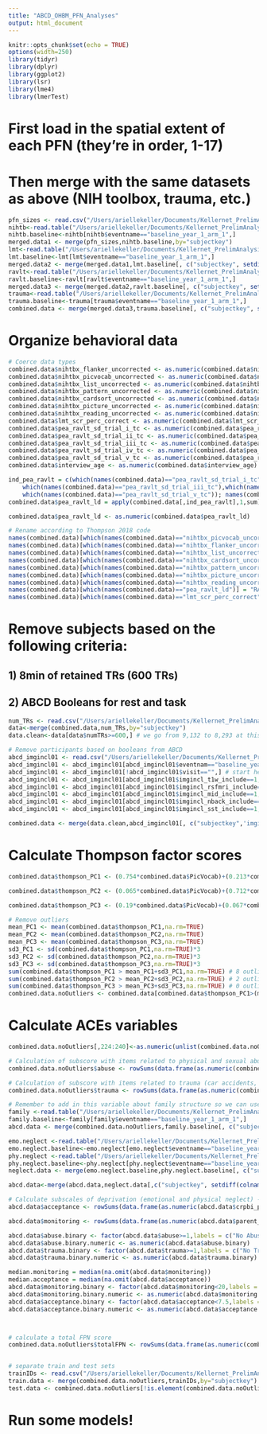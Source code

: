```yaml
---
title: "ABCD_OHBM_PFN_Analyses"
output: html_document
---
```


```r
knitr::opts_chunk$set(echo = TRUE)
options(width=250)
library(tidyr)
library(dplyr)
library(ggplot2)
library(lsr)
library(lme4)
library(lmerTest)
```


# First load in the spatial extent of each PFN (they're in order, 1-17)
# Then merge with the same datasets as above (NIH toolbox, trauma, etc.)
```r
pfn_sizes <- read.csv("/Users/ariellekeller/Documents/Kellernet_PrelimAnalysis/All_PFN_sizes.csv")
nihtb<-read.table("/Users/ariellekeller/Documents/Kellernet_PrelimAnalysis/NihTB/abcd_tbss01.txt",header=TRUE)
nihtb.baseline<-nihtb[nihtb$eventname=="baseline_year_1_arm_1",]
merged.data1 <- merge(pfn_sizes,nihtb.baseline,by="subjectkey")
lmt<-read.table("/Users/ariellekeller/Documents/Kellernet_PrelimAnalysis/Thomp/lmtp201.txt",header=TRUE)
lmt.baseline<-lmt[lmt$eventname=="baseline_year_1_arm_1",]
merged.data2 <- merge(merged.data1,lmt.baseline[, c("subjectkey", setdiff(colnames(lmt.baseline),colnames(merged.data1)))],by="subjectkey")
ravlt<-read.table("/Users/ariellekeller/Documents/Kellernet_PrelimAnalysis/Thomp/abcd_ps01.txt",header=TRUE)
ravlt.baseline<-ravlt[ravlt$eventname=="baseline_year_1_arm_1",]
merged.data3 <- merge(merged.data2,ravlt.baseline[, c("subjectkey", setdiff(colnames(ravlt.baseline),colnames(merged.data2)))],by="subjectkey")
trauma<-read.table("/Users/ariellekeller/Documents/Kellernet_PrelimAnalysis/Strife/abcd_ptsd01.txt",header=TRUE)
trauma.baseline<-trauma[trauma$eventname=="baseline_year_1_arm_1",]
combined.data <- merge(merged.data3,trauma.baseline[, c("subjectkey", setdiff(colnames(trauma.baseline),colnames(merged.data3)))],by="subjectkey")
```


# Organize behavioral data
```r
# Coerce data types
combined.data$nihtbx_flanker_uncorrected <- as.numeric(combined.data$nihtbx_flanker_uncorrected)
combined.data$nihtbx_picvocab_uncorrected <- as.numeric(combined.data$nihtbx_picvocab_uncorrected)
combined.data$nihtbx_list_uncorrected <- as.numeric(combined.data$nihtbx_list_uncorrected)
combined.data$nihtbx_pattern_uncorrected <- as.numeric(combined.data$nihtbx_pattern_uncorrected)
combined.data$nihtbx_cardsort_uncorrected <- as.numeric(combined.data$nihtbx_cardsort_uncorrected)
combined.data$nihtbx_picture_uncorrected <- as.numeric(combined.data$nihtbx_picture_uncorrected)
combined.data$nihtbx_reading_uncorrected <- as.numeric(combined.data$nihtbx_reading_uncorrected)
combined.data$lmt_scr_perc_correct <- as.numeric(combined.data$lmt_scr_perc_correct)
combined.data$pea_ravlt_sd_trial_i_tc <- as.numeric(combined.data$pea_ravlt_sd_trial_i_tc)
combined.data$pea_ravlt_sd_trial_ii_tc <- as.numeric(combined.data$pea_ravlt_sd_trial_ii_tc)
combined.data$pea_ravlt_sd_trial_iii_tc <- as.numeric(combined.data$pea_ravlt_sd_trial_iii_tc)
combined.data$pea_ravlt_sd_trial_iv_tc <- as.numeric(combined.data$pea_ravlt_sd_trial_iv_tc)
combined.data$pea_ravlt_sd_trial_v_tc <- as.numeric(combined.data$pea_ravlt_sd_trial_v_tc)
combined.data$interview_age <- as.numeric(combined.data$interview_age)

ind_pea_ravlt = c(which(names(combined.data)=="pea_ravlt_sd_trial_i_tc"),which(names(combined.data)=="pea_ravlt_sd_trial_ii_tc"),
	which(names(combined.data)=="pea_ravlt_sd_trial_iii_tc"),which(names(combined.data)=="pea_ravlt_sd_trial_iv_tc"),
	which(names(combined.data)=="pea_ravlt_sd_trial_v_tc")); names(combined.data)[ind_pea_ravlt]; summary(combined.data[,ind_pea_ravlt])
combined.data$pea_ravlt_ld = apply(combined.data[,ind_pea_ravlt],1,sum)

combined.data$pea_ravlt_ld <- as.numeric(combined.data$pea_ravlt_ld)

# Rename according to Thompson 2018 code
names(combined.data)[which(names(combined.data)=="nihtbx_picvocab_uncorrected")] = "PicVocab"
names(combined.data)[which(names(combined.data)=="nihtbx_flanker_uncorrected")] = "Flanker"
names(combined.data)[which(names(combined.data)=="nihtbx_list_uncorrected")] = "List"
names(combined.data)[which(names(combined.data)=="nihtbx_cardsort_uncorrected")] = "CardSort"
names(combined.data)[which(names(combined.data)=="nihtbx_pattern_uncorrected")] = "Pattern"
names(combined.data)[which(names(combined.data)=="nihtbx_picture_uncorrected")] = "Picture"
names(combined.data)[which(names(combined.data)=="nihtbx_reading_uncorrected")] = "Reading"
names(combined.data)[which(names(combined.data)=="pea_ravlt_ld")] = "RAVLT"
names(combined.data)[which(names(combined.data)=="lmt_scr_perc_correct")] = "LMT"
```


# Remove subjects based on the following criteria:
## 1) 8min of retained TRs (600 TRs)
## 2) ABCD Booleans for rest and task
```r
num_TRs <- read.csv("/Users/ariellekeller/Documents/Kellernet_PrelimAnalysis/num_TRs_by_subj_redo.csv")
data<-merge(combined.data,num_TRs,by="subjectkey")
data.clean<-data[data$numTRs>=600,] # we go from 9,132 to 8,293 at this step

# Remove participants based on booleans from ABCD
abcd_imgincl01 <- read.csv("/Users/ariellekeller/Documents/Kellernet_PrelimAnalysis/abcd_imgincl01.csv")
abcd_imgincl01 <- abcd_imgincl01[abcd_imgincl01$eventnam=="baseline_year_1_arm_1",]
abcd_imgincl01 <- abcd_imgincl01[!abcd_imgincl01$visit=="",] # start here with 11,663 (8,287 of the 9,132 set)
abcd_imgincl01 <- abcd_imgincl01[abcd_imgincl01$imgincl_t1w_include==1,] # down to 11,124 (8,045 of the 9,132 set)
abcd_imgincl01 <- abcd_imgincl01[abcd_imgincl01$imgincl_rsfmri_include==1,] # down to 9,388 (7,475 of the 9,132 set)
abcd_imgincl01 <- abcd_imgincl01[abcd_imgincl01$imgincl_mid_include==1,] # down to 7,847 (6,344 of the 9,132 set)
abcd_imgincl01 <- abcd_imgincl01[abcd_imgincl01$imgincl_nback_include==1,] # down to 6,348 (5,161 of the 9,132 set)
abcd_imgincl01 <- abcd_imgincl01[abcd_imgincl01$imgincl_sst_include==1,] # down to 5,606 (4,164 of the 9,132 set)

combined.data <- merge(data.clean,abcd_imgincl01[, c("subjectkey",'imgincl_t1w_include')],by="subjectkey")
```


# Calculate Thompson factor scores
```r
combined.data$thompson_PC1 <- (0.754*combined.data$PicVocab)+(0.213*combined.data$Flanker)+(0.471*combined.data$List)+(0.205*combined.data$CardSort)+(0.015*combined.data$Pattern)+(0.012*combined.data$Picture)+(0.82*combined.data$Reading)+(0.306*combined.data$RAVLT)+(0.5*combined.data$LMT)

combined.data$thompson_PC2 <- (0.065*combined.data$PicVocab)+(0.712*combined.data$Flanker)+(0.148*combined.data$List)+(0.71*combined.data$CardSort)+(0.813*combined.data$Pattern)+(0.135*combined.data$Picture)+(0.12*combined.data$Reading)+(0.125*combined.data$RAVLT)+(0.299*combined.data$LMT)

combined.data$thompson_PC3 <- (0.19*combined.data$PicVocab)+(0.067*combined.data$Flanker)+(0.493*combined.data$List)+(0.232*combined.data$CardSort)+(0.085*combined.data$Pattern)+(0.863*combined.data$Picture)+(0.122*combined.data$Reading)+(0.712*combined.data$RAVLT)+(0.068*combined.data$LMT)

# Remove outliers
mean_PC1 <- mean(combined.data$thompson_PC1,na.rm=TRUE)
mean_PC2 <- mean(combined.data$thompson_PC2,na.rm=TRUE)
mean_PC3 <- mean(combined.data$thompson_PC3,na.rm=TRUE)
sd3_PC1 <- sd(combined.data$thompson_PC1,na.rm=TRUE)*3
sd3_PC2 <- sd(combined.data$thompson_PC2,na.rm=TRUE)*3
sd3_PC3 <- sd(combined.data$thompson_PC3,na.rm=TRUE)*3
sum(combined.data$thompson_PC1 > mean_PC1+sd3_PC1,na.rm=TRUE) # 8 outliers
sum(combined.data$thompson_PC2 > mean_PC2+sd3_PC2,na.rm=TRUE) # 2 outliers
sum(combined.data$thompson_PC3 > mean_PC3+sd3_PC3,na.rm=TRUE) # 0 outliers
combined.data.noOutliers <- combined.data[combined.data$thompson_PC1>(mean_PC1-sd3_PC1) & combined.data$thompson_PC1<(mean_PC1+sd3_PC1) & combined.data$thompson_PC2>(mean_PC2-sd3_PC2) & combined.data$thompson_PC2<(mean_PC2+sd3_PC2) & combined.data$thompson_PC3>(mean_PC3-sd3_PC3) & combined.data$thompson_PC3<(mean_PC3+sd3_PC3),]
```


# Calculate ACEs variables
```r

combined.data.noOutliers[,224:240]<-as.numeric(unlist(combined.data.noOutliers[,224:240]))

# Calculation of subscore with items related to physical and sexual abuse
combined.data.noOutliers$abuse <- rowSums(data.frame(as.numeric(combined.data.noOutliers$ksads_ptsd_raw_761_p),as.numeric(combined.data.noOutliers$ksads_ptsd_raw_762_p),as.numeric(combined.data.noOutliers$ksads_ptsd_raw_763_p),as.numeric(combined.data.noOutliers$ksads_ptsd_raw_767_p),as.numeric(combined.data.noOutliers$ksads_ptsd_raw_768_p),as.numeric(combined.data.noOutliers$ksads_ptsd_raw_769_p)),na.rm=TRUE)

# Calculation of subscore with items related to trauma (car accidents, natural disasters, loss, etc.)
combined.data.noOutliers$trauma <- rowSums(data.frame(as.numeric(combined.data.noOutliers$ksads_ptsd_raw_754_p),as.numeric(combined.data.noOutliers$ksads_ptsd_raw_755_p),as.numeric(combined.data.noOutliers$ksads_ptsd_raw_756_p),as.numeric(combined.data.noOutliers$ksads_ptsd_raw_757_p),as.numeric(combined.data.noOutliers$ksads_ptsd_raw_758_p),as.numeric(combined.data.noOutliers$ksads_ptsd_raw_759_p),as.numeric(combined.data.noOutliers$ksads_ptsd_raw_760_p),as.numeric(combined.data.noOutliers$ksads_ptsd_raw_766_p),as.numeric(combined.data.noOutliers$ksads_ptsd_raw_770_p)),na.rm=TRUE)

# Remember to add in this variable about family structure so we can use it as a covariate
family <-read.table("/Users/ariellekeller/Documents/Kellernet_PrelimAnalysis/ses/acspsw03.txt",header=TRUE)
family.baseline<-family[family$eventname=="baseline_year_1_arm_1",]
abcd.data <- merge(combined.data.noOutliers,family.baseline[, c("subjectkey", setdiff(colnames(family.baseline),colnames(combined.data.noOutliers)))],by="subjectkey")

emo.neglect <-read.table("/Users/ariellekeller/Documents/Kellernet_PrelimAnalysis/neglect/crpbi01.txt",header=TRUE)
emo.neglect.baseline<-emo.neglect[emo.neglect$eventname=="baseline_year_1_arm_1",]
phy.neglect <-read.table("/Users/ariellekeller/Documents/Kellernet_PrelimAnalysis/neglect/pmq01.txt",header=TRUE)
phy.neglect.baseline<-phy.neglect[phy.neglect$eventname=="baseline_year_1_arm_1",]
neglect.data <- merge(emo.neglect.baseline,phy.neglect.baseline[, c("subjectkey", setdiff(colnames(phy.neglect.baseline),colnames(emo.neglect.baseline)))],by="subjectkey")

abcd.data<-merge(abcd.data,neglect.data[,c("subjectkey", setdiff(colnames(neglect.data),colnames(abcd.data)))],by="subjectkey")

# Calculate subscales of deprivation (emotional and physical neglect) - see this ref for motivation https://www.sciencedirect.com/science/article/pii/S2352289518300821
abcd.data$acceptance <- rowSums(data.frame(as.numeric(abcd.data$crpbi_parent1_y),as.numeric(abcd.data$crpbi_parent2_y),as.numeric(abcd.data$crpbi_parent3_y),as.numeric(abcd.data$crpbi_parent4_y),as.numeric(abcd.data$crpbi_parent5_y)))

abcd.data$monitoring <- rowSums(data.frame(as.numeric(abcd.data$parent_monitor_q1_y),as.numeric(abcd.data$parent_monitor_q2_y),as.numeric(abcd.data$parent_monitor_q3_y),as.numeric(abcd.data$parent_monitor_q4_y),as.numeric(abcd.data$parent_monitor_q5_y)))

abcd.data$abuse.binary <- factor(abcd.data$abuse>=1,labels = c("No Abuse","Abuse"))
abcd.data$abuse.binary.numeric <- as.numeric(abcd.data$abuse.binary)
abcd.data$trauma.binary <- factor(abcd.data$trauma>=1,labels = c("No Trauma","Trauma"))
abcd.data$trauma.binary.numeric <- as.numeric(abcd.data$trauma.binary)

median.monitoring = median(na.omit(abcd.data$monitoring))
median.acceptance = median(na.omit(abcd.data$acceptance))
abcd.data$monitoring.binary <- factor(abcd.data$monitoring<20,labels = c("Low Physical Neglect","High Physical Neglect"))
abcd.data$monitoring.binary.numeric <- as.numeric(abcd.data$monitoring.binary)
abcd.data$acceptance.binary <- factor(abcd.data$acceptance<7.5,labels = c("Low Emotional Neglect","High Emotional Neglect"))
abcd.data$acceptance.binary.numeric <- as.numeric(abcd.data$acceptance.binary)



# calculate a total FPN score
combined.data.noOutliers$totalFPN <- rowSums(data.frame(as.numeric(combined.data.noOutliers$df4),as.numeric(combined.data.noOutliers$df16),as.numeric(combined.data.noOutliers$df18)))


# separate train and test sets
trainIDs <- read.csv("/Users/ariellekeller/Documents/Kellernet_PrelimAnalysis/train.csv")
train.data <- merge(combined.data.noOutliers,trainIDs,by="subjectkey") # n=2,149
test.data <- combined.data.noOutliers[!is.element(combined.data.noOutliers$subjectkey,trainIDs$subjectkey),] #n=2,424
```



# Run some models!
```r

```


